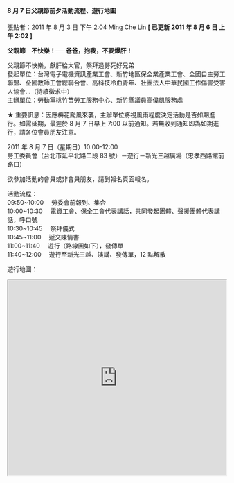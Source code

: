 #### 8 月 7 日父親節前夕活動流程、遊行地圖

張貼者：2011 年 8 月 3 日 下午 2:04 Ming Che Lin **[ 已更新 2011 年 8 月 6 日 上午 2:02 ]**

**父親節　不快樂！── 爸爸，抱我，不要爆肝！**

父親節不快樂，獻肝給大官，祭拜過勞死好兄弟  
發起單位：台灣電子電機資訊產業工會、新竹地區保全業產業工會、全國自主勞工聯盟、全國教師工會總聯合會、高科技冷血青年、社團法人中華民國工作傷害受害人協會…（持續徵求中）  
主辦單位：勞動黨桃竹苗勞工服務中心、新竹縣議員高偉凱服務處

★ 重要訊息：因應梅花颱風來襲，主辦單位將視風雨程度決定活動是否如期進行。如需延期，最遲於 8 月 7 日早上 7:00 以前通知。若無收到通知即為如期進行，請各位會員朋友注意。

2011 年 8 月 7 日（星期日）10:00-12:00  
勞工委員會（台北市延平北路二段 83 號）－遊行－新光三越廣場（忠孝西路館前路口）

欲參加活動的會員或非會員朋友，請到報名頁面報名。

活動流程：  
09:50~10:00 　勞委會前報到、集合  
10:00~10:30 　電資工會、保全工會代表講話，共同發起團體、聲援團體代表講話，呼口號  
10:30~10:45 　祭拜儀式  
10:45~11:00 　遞交陳情書  
11:00~11:40 　遊行（路線圖如下），發傳單  
11:40~12:00 　遊行至新光三越、演講、發傳單，12 點解散

遊行地圖：

<iframe
  src="https://www.google.com/maps/embed?pb=!1m24!1m8!1m3!1d7228.9236291511925!2d121.51000300000001!3d25.052332!3m2!1i1024!2i768!4f13.1!4m13!3e0!4m5!1s0x3442a915a753a09f%3A0x98d7895350a3a21!2zMTAz5Y-w54Gj5Y-w5YyX5biC5aSn5ZCM5Y2A5bu25bmz5YyX6Lev5LqM5q61!3m2!1d25.058304699999997!2d121.5114935!4m5!1s0x3442a97225d288f9%3A0x67a5f6019036f937!2z5Y-wMeeUsue3miAmIOW_oOWtneilv-i3r-S4gOautSAxMDDlj7DngaPlj7DljJfluILkuK3mraPljYA!3m2!1d25.0456149!2d121.519449!5e0!3m2!1szh-TW!2sus!4v1631950792603!5m2!1szh-TW!2sus"
  width="100%"
  height="450"
  style={{ border: 0 }}
  allowfullscreen=""
  loading="lazy"
></iframe>
